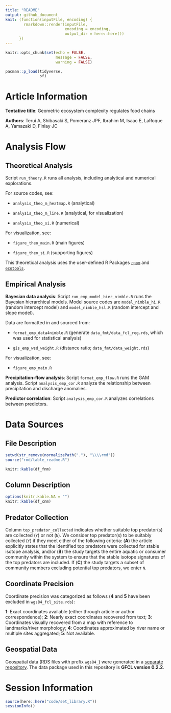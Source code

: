 ```yaml
---
title: "README"
output: github_document
knit: (function(inputFile, encoding) {
        rmarkdown::render(inputFile,
                          encoding = encoding, 
                          output_dir = here::here())
      })
---
```


```r
knitr::opts_chunk$set(echo = FALSE,
                      message = FALSE,
                      warning = FALSE)

pacman::p_load(tidyverse,
               sf)
```

# Article Information

**Tentative title**: Geometric ecosystem complexity regulates food chains

**Authors**: Terui A, Shibasaki S, Pomeranz JPF, Ibrahim M, Isaac E, LaRoque A, Yamazaki D, Finlay JC

# Analysis Flow

## Theoretical Analysis

Script `run_theory.R` runs all analysis, including analytical and numerical explorations.

For source codes, see:

-   `analysis_theo_m_heatmap.R` (analytical)

-   `analysis_theo_m_line.R` (analytical, for visualization)

-   `analysis_theo_si.R` (numerical)

For visualization, see:

-   `figure_theo_main.R` (main figures)

-   `figure_theo_si.R` (supporting figures)

This theoretical analysis uses the user-defined R Packages [`rpom`](https://github.com/aterui/rpom) and [`ecotools`](https://github.com/aterui/ecotools).

## Empirical Analysis

**Bayesian data analysis**: Script `run_emp_model_hier_nimble.R` runs the Bayesian hierarchical models. Model source codes are `model_nimble_hi.R` (random intercept model) and `model_nimble_hsl.R` (random intercept and slope model).

Data are formatted in and sourced from:

-   `format_emp_data4nimble.R` (generate `data_fmt/data_fcl_reg.rds`, which was used for statistical analysis)

-   `gis_emp_wsd_weight.R` (distance ratio; `data_fmt/data_weight.rds`)

For visualization, see:

-   `figure_emp_main.R`

**Precipitation-flow analysis**: Script `format_emp_flow.R` runs the GAM analysis. Script `analysis_emp_cor.R` analyze the relationship between precipitation and discharge anomalies.

**Predictor correlation**: Script `analysis_emp_cor.R` analyzes correlations between predictors.

# Data Sources

## File Description

```r

setwd(str_remove(normalizePath("."), "\\\\rmd"))
source("rmd/table_readme.R")

knitr::kable(df_fnm)
```

## Column Description

```r

options(knitr.kable.NA = "")
knitr::kable(df_cnm)

```

## Predator Collection

Column `top_predator_collected` indicates whether suitable top predator(s) are collected (`Y`) or not (`N`).
We consider top predator(s) to be suitably collected (`Y`) if they meet either of the following criteria: (**A**) the article explicitly states that the identified top predators were collected for stable isotope analysis, and/or (**B**) the study targets the entire aquatic or consumer community within the system to ensure that the stable isotope signatures of the top predators are included.
If (**C**) the study targets a subset of community members excluding potential top predators, we enter `N`.

<!-- Column `predator_collection_scheme` identifies the collection scheme as `A`, `B`, or `C` as described above. -->
<!-- In some cases, the author(s) of the original article provided detailed information to evaluate `Y` and `N`. -->
<!-- We used this information to determine the collection status of top predators, which is noted in the `note` column when applicable. -->


## Coordinate Precision

Coordinate precision was categorized as follows (**4** and **5** have been excluded in `wgs84_fcl_site.rds`):

**1**: Exact coordinates available (either through article or author correspondence);
**2**: Nearly exact coordinates recovered from text;
**3**: Coordinates visually recovered from a map with reference to landmarks/river morphology;
**4**: Coordinates approximated by river name or multiple sites aggregated;
**5**: Not available.

## Geospatial Data

Geospatial data (RDS files with prefix `wgs84_`) were generated in a [separate repository](https://github.com/aterui/priv-proj_gis-global-fcl).
The data package used in this repository is **GFCL version 0.2.2**.

# Session Information

```r

source(here::here("code/set_library.R"))
sessionInfo()

```

